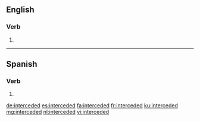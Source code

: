 ==English==

===Verb===
{{head|en|verb form}}

# {{en-past of|intercede}}

----

==Spanish==
 
===Verb===
{{es-verb-form}}
 
# {{es-verb form of|region=Spain|ending=er|mood=imperative|sense=affirmative|pers=2|formal=no|number=plural|interceder}}

[[de:interceded]]
[[es:interceded]]
[[fa:interceded]]
[[fr:interceded]]
[[ku:interceded]]
[[mg:interceded]]
[[nl:interceded]]
[[vi:interceded]]